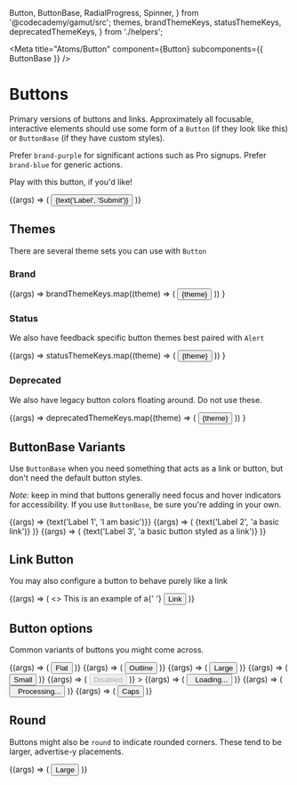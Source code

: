   Button,
  ButtonBase,
  RadialProgress,
  Spinner,
} from '@codecademy/gamut/src';
  themes,
  brandThemeKeys,
  statusThemeKeys,
  deprecatedThemeKeys,
} from './helpers';

<Meta title="Atoms/Button" component={Button} subcomponents={{ ButtonBase }} />

# Buttons

<StoryStatus status="stable" />

Primary versions of buttons and links. Approximately all focusable,
interactive elements should use some form of a `Button` (if
they look like this) or `ButtonBase` (if they have custom
styles).

Prefer `brand-purple` for significant actions such as Pro signups. Prefer `brand-blue` for generic actions.

Play with this button, if you&apos;d like!

<Canvas>
  <Story name="Button">
    {(args) => (
      <Button
        block={boolean('block', false)}
        caps={boolean('caps', false)}
        go={boolean('go', false)}
        link={boolean('link', false)}
        onClick={action('Clicked Button')}
        outline={boolean('outline', false)}
        size={select('size', ['small', 'large', undefined], undefined)}
        theme={select('theme', themes, 'brand-blue')}
        underline={boolean('underline', false)}
      >
        {text('Label', 'Submit')}
      </Button>
    )}
  </Story>
</Canvas>

<Props of={Button} />

## Themes

There are several theme sets you can use with `Button`

### Brand

<Canvas columns={1}>
  <Story name="Brand Buttons">
    {(args) =>
      brandThemeKeys.map((theme) => (
        <Button
          key={`${theme}`}
          onClick={action('Clicked Button')}
          style={{ margin: '1rem' }}
          theme={theme}
        >
          {theme}
        </Button>
      ))
    }
  </Story>
</Canvas>

### Status

We also have feedback specific button themes best paired with `Alert`

<Canvas>
  <Story name="Status Buttons">
    {(args) =>
      statusThemeKeys.map((theme) => (
        <Button
          key={`${theme}`}
          onClick={action('Clicked Button')}
          style={{ margin: '1rem' }}
          theme={theme}
        >
          {theme}
        </Button>
      ))
    }
  </Story>
</Canvas>

### Deprecated

We also have legacy button colors floating around. Do not use these.

<Canvas>
  <Story name="Deprecated">
    {(args) =>
      deprecatedThemeKeys.map((theme) => (
        <Button
          key={`${theme}`}
          onClick={action('Clicked Button')}
          style={{ margin: '1rem' }}
          theme={theme}
        >
          {theme}
        </Button>
      ))
    }
  </Story>
</Canvas>

## ButtonBase Variants

Use `ButtonBase` when you need something that acts as a link or
button, but don&apos;t need the default button styles.

_Note:_ keep in mind that buttons generally need focus and hover
indicators for accessibility. If you use `ButtonBase`, be sure you&apos;re
adding in your own.

<Canvas>
  <Story name="ButtonBase">
    {(args) => <ButtonBase>{text('Label 1', 'I am basic')}</ButtonBase>}
  </Story>
  <Story name="ButtonBase Link">
    {(args) => (
      <ButtonBase href="#">{text('Label 2', 'a basic link')}</ButtonBase>
    )}
  </Story>
  <Story name="ButtonBase Link Style">
    {(args) => (
      <ButtonBase link>
        {text('Label 3', 'a basic button styled as a link')}
      </ButtonBase>
    )}
  </Story>
</Canvas>

## Link Button

You may also configure a button to behave purely like a link

<Canvas>
  <Story name="Link Button">
    {(args) => (
      <>
        This is an example of a{' '}
        <Button theme={select('theme', themes, 'brand-blue')} link href="#">
          Link
        </Button>
      </>
    )}
  </Story>
</Canvas>

## Button options

Common variants of buttons you might come across.

<Canvas columns={1}>
  <Story name="Flat" args={{ theme: 'brand-blue' }}>
    {(args) => (
      <Button theme="brand-blue" flat href="#">
        Flat
      </Button>
    )}
  </Story>
  <Story name="Outline">
    {(args) => (
      <Button
        href="#"
        onClick={action('Clicked Button')}
        outline
        theme="brand-blue"
      >
        Outline
      </Button>
    )}
  </Story>
  <Story name="Large">
    {(args) => (
      <Button theme="brand-blue" size="large">
        Large
      </Button>
    )}
  </Story>
  <Story name="Small">
    {(args) => (
      <Button
        href="#"
        onClick={action('Clicked Button')}
        size="small"
        theme="brand-blue"
      >
        Small
      </Button>
    )}
  </Story>
  <Story name="Disabled ">
    {(args) => (
      <Button theme="brand-blue" disabled>
        Disabled
      </Button>
    )}
    >
  </Story>
  <Story name="Loading">
    {(args) => (
      <Button theme="brand-blue">
        <Spinner />
        &nbsp;&nbsp;Loading...
      </Button>
    )}
  </Story>
  <Story name="Processing">
    {(args) => (
      <Button theme="brand-blue">
        <RadialProgress value={[0, 100]} duration={5000} />
        &nbsp;&nbsp;Processing...
      </Button>
    )}
  </Story>
  <Story name="Caps">
    {(args) => (
      <Button theme="brand-blue" caps href="#">
        Caps
      </Button>
    )}
  </Story>
</Canvas>

## Round

Buttons might also be `round` to indicate rounded corners. These tend to
be larger, advertise-y placements.

<Canvas>
  <Story name="Round">
    {(args) => (
      <Button theme="brand-blue" size="large" round>
        Large
      </Button>
    )}
  </Story>
</Canvas>
